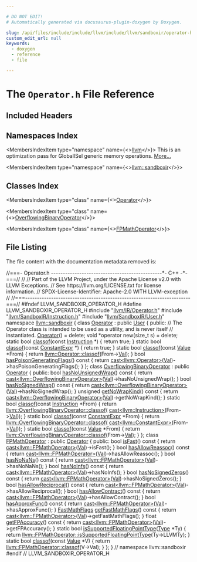 ```yaml
---

# DO NOT EDIT!
# Automatically generated via docusaurus-plugin-doxygen by Doxygen.

slug: /api/files/include/include/llvm/include/llvm/sandboxir/operator-h
custom_edit_url: null
keywords:
  - doxygen
  - reference
  - file

---
```





# The `Operator.h` File Reference

<DoxygenPage pluginConfig={pluginConfig}>



## Included Headers

<IncludesList>
<IncludesListItem
  filePath="llvm/IR/Operator.h"
  permalink="/docs/api/files/include/include/llvm/include/llvm/ir/operator-h"
  isLocal="true" />
<IncludesListItem
  filePath="llvm/SandboxIR/Instruction.h"
  permalink="/docs/api/files/include/include/llvm/include/llvm/sandboxir/instruction-h"
  isLocal="true" />
<IncludesListItem
  filePath="llvm/SandboxIR/User.h"
  permalink="/docs/api/files/include/include/llvm/include/llvm/sandboxir/user-h"
  isLocal="true" />
</IncludesList>

## Namespaces Index

<MembersIndex>

<MembersIndexItem
  type="namespace"
  name={<><a href="/docs/api/namespaces/llvm">llvm</a></>}>
This is an optimization pass for GlobalISel generic memory operations. <a href="/docs/api/namespaces/llvm/#details">More...</a>
</MembersIndexItem>

<MembersIndexItem
  type="namespace"
  name={<><a href="/docs/api/namespaces/llvm/sandboxir">llvm::sandboxir</a></>}>
</MembersIndexItem>

</MembersIndex>

## Classes Index

<MembersIndex>

<MembersIndexItem
  type="class"
  name={<><a href="/docs/api/classes/llvm/sandboxir/operator">Operator</a></>}>
</MembersIndexItem>

<MembersIndexItem
  type="class"
  name={<><a href="/docs/api/classes/llvm/sandboxir/overflowingbinaryoperator">OverflowingBinaryOperator</a></>}>
</MembersIndexItem>

<MembersIndexItem
  type="class"
  name={<><a href="/docs/api/classes/llvm/sandboxir/fpmathoperator">FPMathOperator</a></>}>
</MembersIndexItem>

</MembersIndex>


## File Listing

The file content with the documentation metadata removed is:

<ProgramListing>

<Link id="l00001" /><CodeLine lineNumber="1"><Highlight kind="comment">//===- Operator.h -----------------------------------------------&#42;- C++ -&#42;-===//</Highlight><Highlight kind="normal"></Highlight></CodeLine>
<Link id="l00002" /><CodeLine lineNumber="2"><Highlight kind="normal"></Highlight><Highlight kind="comment">//</Highlight><Highlight kind="normal"></Highlight></CodeLine>
<Link id="l00003" /><CodeLine lineNumber="3"><Highlight kind="normal"></Highlight><Highlight kind="comment">// Part of the LLVM Project, under the Apache License v2.0 with LLVM Exceptions.</Highlight><Highlight kind="normal"></Highlight></CodeLine>
<Link id="l00004" /><CodeLine lineNumber="4"><Highlight kind="normal"></Highlight><Highlight kind="comment">// See https://llvm.org/LICENSE.txt for license information.</Highlight><Highlight kind="normal"></Highlight></CodeLine>
<Link id="l00005" /><CodeLine lineNumber="5"><Highlight kind="normal"></Highlight><Highlight kind="comment">// SPDX-License-Identifier: Apache-2.0 WITH LLVM-exception</Highlight><Highlight kind="normal"></Highlight></CodeLine>
<Link id="l00006" /><CodeLine lineNumber="6"><Highlight kind="normal"></Highlight><Highlight kind="comment">//</Highlight><Highlight kind="normal"></Highlight></CodeLine>
<Link id="l00007" /><CodeLine lineNumber="7"><Highlight kind="normal"></Highlight><Highlight kind="comment">//===----------------------------------------------------------------------===//</Highlight><Highlight kind="normal"></Highlight></CodeLine>
<Link id="l00008" /><CodeLine lineNumber="8"><Highlight kind="normal"></Highlight></CodeLine>
<Link id="l00009" /><CodeLine lineNumber="9"><Highlight kind="normal"></Highlight><Highlight kind="preprocessor">#ifndef LLVM&#95;SANDBOXIR&#95;OPERATOR&#95;H</Highlight><Highlight kind="normal"></Highlight></CodeLine>
<Link id="l00010" /><CodeLine lineNumber="10"><Highlight kind="normal"></Highlight><Highlight kind="preprocessor">#define LLVM&#95;SANDBOXIR&#95;OPERATOR&#95;H</Highlight><Highlight kind="normal"></Highlight></CodeLine>
<Link id="l00011" /><CodeLine lineNumber="11"><Highlight kind="normal"></Highlight></CodeLine>
<Link id="l00012" /><CodeLine lineNumber="12"><Highlight kind="normal"></Highlight><Highlight kind="preprocessor">#include &quot;<a href="/docs/api/files/include/include/llvm/include/llvm/ir/operator-h">llvm/IR/Operator.h</a>&quot;</Highlight><Highlight kind="normal"></Highlight></CodeLine>
<Link id="l00013" /><CodeLine lineNumber="13"><Highlight kind="normal"></Highlight><Highlight kind="preprocessor">#include &quot;<a href="/docs/api/files/include/include/llvm/include/llvm/sandboxir/instruction-h">llvm/SandboxIR/Instruction.h</a>&quot;</Highlight><Highlight kind="normal"></Highlight></CodeLine>
<Link id="l00014" /><CodeLine lineNumber="14"><Highlight kind="normal"></Highlight><Highlight kind="preprocessor">#include &quot;<a href="/docs/api/files/include/include/llvm/include/llvm/sandboxir/user-h">llvm/SandboxIR/User.h</a>&quot;</Highlight><Highlight kind="normal"></Highlight></CodeLine>
<Link id="l00015" /><CodeLine lineNumber="15"><Highlight kind="normal"></Highlight></CodeLine>
<Link id="l00016" /><CodeLine lineNumber="16"><Highlight kind="normal"></Highlight><Highlight kind="keyword">namespace </Highlight><Highlight kind="normal"><a href="/docs/api/namespaces/llvm/sandboxir">llvm::sandboxir</a> &#123;</Highlight></CodeLine>
<Link id="l00017" /><CodeLine lineNumber="17"><Highlight kind="normal"></Highlight></CodeLine>
<Link id="l00018" /><CodeLine lineNumber="18" lineLink="/docs/api/classes/llvm/sandboxir/operator"><Highlight kind="normal"></Highlight><Highlight kind="keyword">class </Highlight><Highlight kind="normal"><a href="/docs/api/classes/llvm/sandboxir/operator/#a20ca1dd46a9fd3097617e2f9c0676208">Operator</a> : </Highlight><Highlight kind="keyword">public</Highlight><Highlight kind="normal"> <a href="/docs/api/classes/llvm/sandboxir/user/#aed798e20a38c7c32351becc11f61f755">User</a> &#123;</Highlight></CodeLine>
<Link id="l00019" /><CodeLine lineNumber="19"><Highlight kind="normal"></Highlight><Highlight kind="keyword">public</Highlight><Highlight kind="normal">:</Highlight></CodeLine>
<Link id="l00020" /><CodeLine lineNumber="20"><Highlight kind="normal">  </Highlight><Highlight kind="comment">// The Operator class is intended to be used as a utility, and is never itself</Highlight><Highlight kind="normal"></Highlight></CodeLine>
<Link id="l00021" /><CodeLine lineNumber="21"><Highlight kind="normal">  </Highlight><Highlight kind="comment">// instantiated.</Highlight><Highlight kind="normal"></Highlight></CodeLine>
<Link id="l00022" /><CodeLine lineNumber="22" lineLink="/docs/api/classes/llvm/sandboxir/operator/#a20ca1dd46a9fd3097617e2f9c0676208"><Highlight kind="normal">  <a href="/docs/api/classes/llvm/sandboxir/operator/#a20ca1dd46a9fd3097617e2f9c0676208">Operator</a>() = </Highlight><Highlight kind="keyword">delete</Highlight><Highlight kind="normal">;</Highlight></CodeLine>
<Link id="l00023" /><CodeLine lineNumber="23" lineLink="/docs/api/classes/llvm/sandboxir/operator/#ab711734e07a575414d92e49120564929"><Highlight kind="normal">  </Highlight><Highlight kind="keywordtype">void</Highlight><Highlight kind="normal"> &#42;</Highlight><Highlight kind="keyword">operator</Highlight><Highlight kind="normal"> </Highlight><Highlight kind="keyword">new</Highlight><Highlight kind="normal">(</Highlight><Highlight kind="keywordtype">size&#95;t</Highlight><Highlight kind="normal"> s) = </Highlight><Highlight kind="keyword">delete</Highlight><Highlight kind="normal">;</Highlight></CodeLine>
<Link id="l00024" /><CodeLine lineNumber="24"><Highlight kind="normal"></Highlight></CodeLine>
<Link id="l00025" /><CodeLine lineNumber="25" lineLink="/docs/api/classes/llvm/sandboxir/operator/#a85b502737d68d48d8e97f9c94d75c689"><Highlight kind="normal">  </Highlight><Highlight kind="keyword">static</Highlight><Highlight kind="normal"> </Highlight><Highlight kind="keywordtype">bool</Highlight><Highlight kind="normal"> <a href="/docs/api/classes/llvm/sandboxir/operator/#a85b502737d68d48d8e97f9c94d75c689">classof</a>(</Highlight><Highlight kind="keyword">const</Highlight><Highlight kind="normal"> <a href="/docs/api/classes/llvm/sandboxir/instruction">Instruction</a> &#42;) &#123; </Highlight><Highlight kind="keywordflow">return</Highlight><Highlight kind="normal"> </Highlight><Highlight kind="keyword">true</Highlight><Highlight kind="normal">; &#125;</Highlight></CodeLine>
<Link id="l00026" /><CodeLine lineNumber="26" lineLink="/docs/api/classes/llvm/sandboxir/operator/#a87d0f7850890be19792e0a04018f2584"><Highlight kind="normal">  </Highlight><Highlight kind="keyword">static</Highlight><Highlight kind="normal"> </Highlight><Highlight kind="keywordtype">bool</Highlight><Highlight kind="normal"> <a href="/docs/api/classes/llvm/sandboxir/operator/#a87d0f7850890be19792e0a04018f2584">classof</a>(</Highlight><Highlight kind="keyword">const</Highlight><Highlight kind="normal"> <a href="/docs/api/classes/llvm/sandboxir/constantexpr">ConstantExpr</a> &#42;) &#123; </Highlight><Highlight kind="keywordflow">return</Highlight><Highlight kind="normal"> </Highlight><Highlight kind="keyword">true</Highlight><Highlight kind="normal">; &#125;</Highlight></CodeLine>
<Link id="l00027" /><CodeLine lineNumber="27" lineLink="/docs/api/classes/llvm/sandboxir/operator/#a2ed51fc69c30845a5746d526f5abaecb"><Highlight kind="normal">  </Highlight><Highlight kind="keyword">static</Highlight><Highlight kind="normal"> </Highlight><Highlight kind="keywordtype">bool</Highlight><Highlight kind="normal"> <a href="/docs/api/classes/llvm/sandboxir/operator/#a2ed51fc69c30845a5746d526f5abaecb">classof</a>(</Highlight><Highlight kind="keyword">const</Highlight><Highlight kind="normal"> <a href="/docs/api/classes/llvm/sandboxir/value">Value</a> &#42;From) &#123;</Highlight></CodeLine>
<Link id="l00028" /><CodeLine lineNumber="28"><Highlight kind="normal">    </Highlight><Highlight kind="keywordflow">return</Highlight><Highlight kind="normal"> <a href="/docs/api/classes/llvm/operator/#aa09e05918768df13f5ddfe4c3c4ab224">llvm::Operator::classof</a>(From-&gt;<a href="/docs/api/classes/llvm/sandboxir/value/#a0c4530f3c64d8c2eafac20fb87105d8a">Val</a>);</Highlight></CodeLine>
<Link id="l00029" /><CodeLine lineNumber="29"><Highlight kind="normal">  &#125;</Highlight></CodeLine>
<Link id="l00030" /><CodeLine lineNumber="30" lineLink="/docs/api/classes/llvm/sandboxir/operator/#a0334f0e9533d1621f49a1bc7aa927934"><Highlight kind="normal">  </Highlight><Highlight kind="keywordtype">bool</Highlight><Highlight kind="normal"> <a href="/docs/api/classes/llvm/sandboxir/operator/#a0334f0e9533d1621f49a1bc7aa927934">hasPoisonGeneratingFlags</a>()</Highlight><Highlight kind="keyword"> const </Highlight><Highlight kind="normal">&#123;</Highlight></CodeLine>
<Link id="l00031" /><CodeLine lineNumber="31"><Highlight kind="normal">    </Highlight><Highlight kind="keywordflow">return</Highlight><Highlight kind="normal"> <a href="/docs/api/namespaces/llvm/#ac4fc845f5ed92de63cd4474f128f5fc5">cast&lt;llvm::Operator&gt;</a>(<a href="/docs/api/classes/llvm/sandboxir/value/#a0c4530f3c64d8c2eafac20fb87105d8a">Val</a>)-&gt;hasPoisonGeneratingFlags();</Highlight></CodeLine>
<Link id="l00032" /><CodeLine lineNumber="32"><Highlight kind="normal">  &#125;</Highlight></CodeLine>
<Link id="l00033" /><CodeLine lineNumber="33"><Highlight kind="normal">&#125;;</Highlight></CodeLine>
<Link id="l00034" /><CodeLine lineNumber="34"><Highlight kind="normal"></Highlight></CodeLine>
<Link id="l00035" /><CodeLine lineNumber="35" lineLink="/docs/api/classes/llvm/sandboxir/overflowingbinaryoperator"><Highlight kind="normal"></Highlight><Highlight kind="keyword">class </Highlight><Highlight kind="normal"><a href="/docs/api/classes/llvm/sandboxir/overflowingbinaryoperator">OverflowingBinaryOperator</a> : </Highlight><Highlight kind="keyword">public</Highlight><Highlight kind="normal"> <a href="/docs/api/classes/llvm/sandboxir/operator/#a20ca1dd46a9fd3097617e2f9c0676208">Operator</a> &#123;</Highlight></CodeLine>
<Link id="l00036" /><CodeLine lineNumber="36"><Highlight kind="normal"></Highlight><Highlight kind="keyword">public</Highlight><Highlight kind="normal">:</Highlight></CodeLine>
<Link id="l00037" /><CodeLine lineNumber="37" lineLink="/docs/api/classes/llvm/sandboxir/overflowingbinaryoperator/#a80a2d6e908bdf6fb2239d0e6e27b8e04"><Highlight kind="normal">  </Highlight><Highlight kind="keywordtype">bool</Highlight><Highlight kind="normal"> <a href="/docs/api/classes/llvm/sandboxir/overflowingbinaryoperator/#a80a2d6e908bdf6fb2239d0e6e27b8e04">hasNoUnsignedWrap</a>()</Highlight><Highlight kind="keyword"> const </Highlight><Highlight kind="normal">&#123;</Highlight></CodeLine>
<Link id="l00038" /><CodeLine lineNumber="38"><Highlight kind="normal">    </Highlight><Highlight kind="keywordflow">return</Highlight><Highlight kind="normal"> <a href="/docs/api/namespaces/llvm/#ac4fc845f5ed92de63cd4474f128f5fc5">cast&lt;llvm::OverflowingBinaryOperator&gt;</a>(<a href="/docs/api/classes/llvm/sandboxir/value/#a0c4530f3c64d8c2eafac20fb87105d8a">Val</a>)-&gt;hasNoUnsignedWrap();</Highlight></CodeLine>
<Link id="l00039" /><CodeLine lineNumber="39"><Highlight kind="normal">  &#125;</Highlight></CodeLine>
<Link id="l00040" /><CodeLine lineNumber="40" lineLink="/docs/api/classes/llvm/sandboxir/overflowingbinaryoperator/#a18e8cb700fffc5a9824d08da1047029c"><Highlight kind="normal">  </Highlight><Highlight kind="keywordtype">bool</Highlight><Highlight kind="normal"> <a href="/docs/api/classes/llvm/sandboxir/overflowingbinaryoperator/#a18e8cb700fffc5a9824d08da1047029c">hasNoSignedWrap</a>()</Highlight><Highlight kind="keyword"> const </Highlight><Highlight kind="normal">&#123;</Highlight></CodeLine>
<Link id="l00041" /><CodeLine lineNumber="41"><Highlight kind="normal">    </Highlight><Highlight kind="keywordflow">return</Highlight><Highlight kind="normal"> <a href="/docs/api/namespaces/llvm/#ac4fc845f5ed92de63cd4474f128f5fc5">cast&lt;llvm::OverflowingBinaryOperator&gt;</a>(<a href="/docs/api/classes/llvm/sandboxir/value/#a0c4530f3c64d8c2eafac20fb87105d8a">Val</a>)-&gt;hasNoSignedWrap();</Highlight></CodeLine>
<Link id="l00042" /><CodeLine lineNumber="42"><Highlight kind="normal">  &#125;</Highlight></CodeLine>
<Link id="l00043" /><CodeLine lineNumber="43" lineLink="/docs/api/classes/llvm/sandboxir/overflowingbinaryoperator/#aafe54fc3033e0c3c8c0690dcaa886479"><Highlight kind="normal">  </Highlight><Highlight kind="keywordtype">unsigned</Highlight><Highlight kind="normal"> <a href="/docs/api/classes/llvm/sandboxir/overflowingbinaryoperator/#aafe54fc3033e0c3c8c0690dcaa886479">getNoWrapKind</a>()</Highlight><Highlight kind="keyword"> const </Highlight><Highlight kind="normal">&#123;</Highlight></CodeLine>
<Link id="l00044" /><CodeLine lineNumber="44"><Highlight kind="normal">    </Highlight><Highlight kind="keywordflow">return</Highlight><Highlight kind="normal"> <a href="/docs/api/namespaces/llvm/#ac4fc845f5ed92de63cd4474f128f5fc5">cast&lt;llvm::OverflowingBinaryOperator&gt;</a>(<a href="/docs/api/classes/llvm/sandboxir/value/#a0c4530f3c64d8c2eafac20fb87105d8a">Val</a>)-&gt;getNoWrapKind();</Highlight></CodeLine>
<Link id="l00045" /><CodeLine lineNumber="45"><Highlight kind="normal">  &#125;</Highlight></CodeLine>
<Link id="l00046" /><CodeLine lineNumber="46" lineLink="/docs/api/classes/llvm/sandboxir/overflowingbinaryoperator/#acbbd464d9cfe5b82d76c7447f09f6166"><Highlight kind="normal">  </Highlight><Highlight kind="keyword">static</Highlight><Highlight kind="normal"> </Highlight><Highlight kind="keywordtype">bool</Highlight><Highlight kind="normal"> <a href="/docs/api/classes/llvm/sandboxir/overflowingbinaryoperator/#acbbd464d9cfe5b82d76c7447f09f6166">classof</a>(</Highlight><Highlight kind="keyword">const</Highlight><Highlight kind="normal"> <a href="/docs/api/classes/llvm/sandboxir/instruction">Instruction</a> &#42;From) &#123;</Highlight></CodeLine>
<Link id="l00047" /><CodeLine lineNumber="47"><Highlight kind="normal">    </Highlight><Highlight kind="keywordflow">return</Highlight><Highlight kind="normal"> <a href="/docs/api/classes/llvm/overflowingbinaryoperator/#adf273a36194e50b23dc3241b659d2346">llvm::OverflowingBinaryOperator::classof</a>(</Highlight></CodeLine>
<Link id="l00048" /><CodeLine lineNumber="48"><Highlight kind="normal">        <a href="/docs/api/namespaces/llvm/#ac4fc845f5ed92de63cd4474f128f5fc5">cast&lt;llvm::Instruction&gt;</a>(From-&gt;<a href="/docs/api/classes/llvm/sandboxir/value/#a0c4530f3c64d8c2eafac20fb87105d8a">Val</a>));</Highlight></CodeLine>
<Link id="l00049" /><CodeLine lineNumber="49"><Highlight kind="normal">  &#125;</Highlight></CodeLine>
<Link id="l00050" /><CodeLine lineNumber="50" lineLink="/docs/api/classes/llvm/sandboxir/overflowingbinaryoperator/#a0d34a5eea3339607eb193ee23a7c6784"><Highlight kind="normal">  </Highlight><Highlight kind="keyword">static</Highlight><Highlight kind="normal"> </Highlight><Highlight kind="keywordtype">bool</Highlight><Highlight kind="normal"> <a href="/docs/api/classes/llvm/sandboxir/overflowingbinaryoperator/#a0d34a5eea3339607eb193ee23a7c6784">classof</a>(</Highlight><Highlight kind="keyword">const</Highlight><Highlight kind="normal"> <a href="/docs/api/classes/llvm/sandboxir/constantexpr">ConstantExpr</a> &#42;From) &#123;</Highlight></CodeLine>
<Link id="l00051" /><CodeLine lineNumber="51"><Highlight kind="normal">    </Highlight><Highlight kind="keywordflow">return</Highlight><Highlight kind="normal"> <a href="/docs/api/classes/llvm/overflowingbinaryoperator/#adf273a36194e50b23dc3241b659d2346">llvm::OverflowingBinaryOperator::classof</a>(</Highlight></CodeLine>
<Link id="l00052" /><CodeLine lineNumber="52"><Highlight kind="normal">        <a href="/docs/api/namespaces/llvm/#ac4fc845f5ed92de63cd4474f128f5fc5">cast&lt;llvm::ConstantExpr&gt;</a>(From-&gt;<a href="/docs/api/classes/llvm/sandboxir/value/#a0c4530f3c64d8c2eafac20fb87105d8a">Val</a>));</Highlight></CodeLine>
<Link id="l00053" /><CodeLine lineNumber="53"><Highlight kind="normal">  &#125;</Highlight></CodeLine>
<Link id="l00054" /><CodeLine lineNumber="54" lineLink="/docs/api/classes/llvm/sandboxir/overflowingbinaryoperator/#a3964c31047e72713d916ee395a092928"><Highlight kind="normal">  </Highlight><Highlight kind="keyword">static</Highlight><Highlight kind="normal"> </Highlight><Highlight kind="keywordtype">bool</Highlight><Highlight kind="normal"> <a href="/docs/api/classes/llvm/sandboxir/overflowingbinaryoperator/#a3964c31047e72713d916ee395a092928">classof</a>(</Highlight><Highlight kind="keyword">const</Highlight><Highlight kind="normal"> <a href="/docs/api/classes/llvm/sandboxir/value">Value</a> &#42;From) &#123;</Highlight></CodeLine>
<Link id="l00055" /><CodeLine lineNumber="55"><Highlight kind="normal">    </Highlight><Highlight kind="keywordflow">return</Highlight><Highlight kind="normal"> <a href="/docs/api/classes/llvm/overflowingbinaryoperator/#adf273a36194e50b23dc3241b659d2346">llvm::OverflowingBinaryOperator::classof</a>(From-&gt;<a href="/docs/api/classes/llvm/sandboxir/value/#a0c4530f3c64d8c2eafac20fb87105d8a">Val</a>);</Highlight></CodeLine>
<Link id="l00056" /><CodeLine lineNumber="56"><Highlight kind="normal">  &#125;</Highlight></CodeLine>
<Link id="l00057" /><CodeLine lineNumber="57"><Highlight kind="normal">&#125;;</Highlight></CodeLine>
<Link id="l00058" /><CodeLine lineNumber="58"><Highlight kind="normal"></Highlight></CodeLine>
<Link id="l00059" /><CodeLine lineNumber="59" lineLink="/docs/api/classes/llvm/sandboxir/fpmathoperator"><Highlight kind="normal"></Highlight><Highlight kind="keyword">class </Highlight><Highlight kind="normal"><a href="/docs/api/classes/llvm/sandboxir/fpmathoperator">FPMathOperator</a> : </Highlight><Highlight kind="keyword">public</Highlight><Highlight kind="normal"> <a href="/docs/api/classes/llvm/sandboxir/operator/#a20ca1dd46a9fd3097617e2f9c0676208">Operator</a> &#123;</Highlight></CodeLine>
<Link id="l00060" /><CodeLine lineNumber="60"><Highlight kind="normal"></Highlight><Highlight kind="keyword">public</Highlight><Highlight kind="normal">:</Highlight></CodeLine>
<Link id="l00061" /><CodeLine lineNumber="61" lineLink="/docs/api/classes/llvm/sandboxir/fpmathoperator/#a2d48c08d14e857954be9bcd3ad43be9e"><Highlight kind="normal">  </Highlight><Highlight kind="keywordtype">bool</Highlight><Highlight kind="normal"> <a href="/docs/api/classes/llvm/sandboxir/fpmathoperator/#a2d48c08d14e857954be9bcd3ad43be9e">isFast</a>()</Highlight><Highlight kind="keyword"> const </Highlight><Highlight kind="normal">&#123; </Highlight><Highlight kind="keywordflow">return</Highlight><Highlight kind="normal"> <a href="/docs/api/namespaces/llvm/#ac4fc845f5ed92de63cd4474f128f5fc5">cast&lt;llvm::FPMathOperator&gt;</a>(<a href="/docs/api/classes/llvm/sandboxir/value/#a0c4530f3c64d8c2eafac20fb87105d8a">Val</a>)-&gt;isFast(); &#125;</Highlight></CodeLine>
<Link id="l00062" /><CodeLine lineNumber="62" lineLink="/docs/api/classes/llvm/sandboxir/fpmathoperator/#a237e9a8973c5a57e5cd00875a6df7407"><Highlight kind="normal">  </Highlight><Highlight kind="keywordtype">bool</Highlight><Highlight kind="normal"> <a href="/docs/api/classes/llvm/sandboxir/fpmathoperator/#a237e9a8973c5a57e5cd00875a6df7407">hasAllowReassoc</a>()</Highlight><Highlight kind="keyword"> const </Highlight><Highlight kind="normal">&#123;</Highlight></CodeLine>
<Link id="l00063" /><CodeLine lineNumber="63"><Highlight kind="normal">    </Highlight><Highlight kind="keywordflow">return</Highlight><Highlight kind="normal"> <a href="/docs/api/namespaces/llvm/#ac4fc845f5ed92de63cd4474f128f5fc5">cast&lt;llvm::FPMathOperator&gt;</a>(<a href="/docs/api/classes/llvm/sandboxir/value/#a0c4530f3c64d8c2eafac20fb87105d8a">Val</a>)-&gt;hasAllowReassoc();</Highlight></CodeLine>
<Link id="l00064" /><CodeLine lineNumber="64"><Highlight kind="normal">  &#125;</Highlight></CodeLine>
<Link id="l00065" /><CodeLine lineNumber="65" lineLink="/docs/api/classes/llvm/sandboxir/fpmathoperator/#a9dedc82c362da93666c4316460a96632"><Highlight kind="normal">  </Highlight><Highlight kind="keywordtype">bool</Highlight><Highlight kind="normal"> <a href="/docs/api/classes/llvm/sandboxir/fpmathoperator/#a9dedc82c362da93666c4316460a96632">hasNoNaNs</a>()</Highlight><Highlight kind="keyword"> const </Highlight><Highlight kind="normal">&#123;</Highlight></CodeLine>
<Link id="l00066" /><CodeLine lineNumber="66"><Highlight kind="normal">    </Highlight><Highlight kind="keywordflow">return</Highlight><Highlight kind="normal"> <a href="/docs/api/namespaces/llvm/#ac4fc845f5ed92de63cd4474f128f5fc5">cast&lt;llvm::FPMathOperator&gt;</a>(<a href="/docs/api/classes/llvm/sandboxir/value/#a0c4530f3c64d8c2eafac20fb87105d8a">Val</a>)-&gt;hasNoNaNs();</Highlight></CodeLine>
<Link id="l00067" /><CodeLine lineNumber="67"><Highlight kind="normal">  &#125;</Highlight></CodeLine>
<Link id="l00068" /><CodeLine lineNumber="68" lineLink="/docs/api/classes/llvm/sandboxir/fpmathoperator/#a48d501c649551a0be5f008066ace0b2d"><Highlight kind="normal">  </Highlight><Highlight kind="keywordtype">bool</Highlight><Highlight kind="normal"> <a href="/docs/api/classes/llvm/sandboxir/fpmathoperator/#a48d501c649551a0be5f008066ace0b2d">hasNoInfs</a>()</Highlight><Highlight kind="keyword"> const </Highlight><Highlight kind="normal">&#123;</Highlight></CodeLine>
<Link id="l00069" /><CodeLine lineNumber="69"><Highlight kind="normal">    </Highlight><Highlight kind="keywordflow">return</Highlight><Highlight kind="normal"> <a href="/docs/api/namespaces/llvm/#ac4fc845f5ed92de63cd4474f128f5fc5">cast&lt;llvm::FPMathOperator&gt;</a>(<a href="/docs/api/classes/llvm/sandboxir/value/#a0c4530f3c64d8c2eafac20fb87105d8a">Val</a>)-&gt;hasNoInfs();</Highlight></CodeLine>
<Link id="l00070" /><CodeLine lineNumber="70"><Highlight kind="normal">  &#125;</Highlight></CodeLine>
<Link id="l00071" /><CodeLine lineNumber="71" lineLink="/docs/api/classes/llvm/sandboxir/fpmathoperator/#a459f10a79535f87afecf90b7d456902d"><Highlight kind="normal">  </Highlight><Highlight kind="keywordtype">bool</Highlight><Highlight kind="normal"> <a href="/docs/api/classes/llvm/sandboxir/fpmathoperator/#a459f10a79535f87afecf90b7d456902d">hasNoSignedZeros</a>()</Highlight><Highlight kind="keyword"> const </Highlight><Highlight kind="normal">&#123;</Highlight></CodeLine>
<Link id="l00072" /><CodeLine lineNumber="72"><Highlight kind="normal">    </Highlight><Highlight kind="keywordflow">return</Highlight><Highlight kind="normal"> <a href="/docs/api/namespaces/llvm/#ac4fc845f5ed92de63cd4474f128f5fc5">cast&lt;llvm::FPMathOperator&gt;</a>(<a href="/docs/api/classes/llvm/sandboxir/value/#a0c4530f3c64d8c2eafac20fb87105d8a">Val</a>)-&gt;hasNoSignedZeros();</Highlight></CodeLine>
<Link id="l00073" /><CodeLine lineNumber="73"><Highlight kind="normal">  &#125;</Highlight></CodeLine>
<Link id="l00074" /><CodeLine lineNumber="74" lineLink="/docs/api/classes/llvm/sandboxir/fpmathoperator/#a2d00f76d85e4cb9f143f21c87e06c8f8"><Highlight kind="normal">  </Highlight><Highlight kind="keywordtype">bool</Highlight><Highlight kind="normal"> <a href="/docs/api/classes/llvm/sandboxir/fpmathoperator/#a2d00f76d85e4cb9f143f21c87e06c8f8">hasAllowReciprocal</a>()</Highlight><Highlight kind="keyword"> const </Highlight><Highlight kind="normal">&#123;</Highlight></CodeLine>
<Link id="l00075" /><CodeLine lineNumber="75"><Highlight kind="normal">    </Highlight><Highlight kind="keywordflow">return</Highlight><Highlight kind="normal"> <a href="/docs/api/namespaces/llvm/#ac4fc845f5ed92de63cd4474f128f5fc5">cast&lt;llvm::FPMathOperator&gt;</a>(<a href="/docs/api/classes/llvm/sandboxir/value/#a0c4530f3c64d8c2eafac20fb87105d8a">Val</a>)-&gt;hasAllowReciprocal();</Highlight></CodeLine>
<Link id="l00076" /><CodeLine lineNumber="76"><Highlight kind="normal">  &#125;</Highlight></CodeLine>
<Link id="l00077" /><CodeLine lineNumber="77" lineLink="/docs/api/classes/llvm/sandboxir/fpmathoperator/#a0387ecdd046a8469f8291aa9dfbb6c03"><Highlight kind="normal">  </Highlight><Highlight kind="keywordtype">bool</Highlight><Highlight kind="normal"> <a href="/docs/api/classes/llvm/sandboxir/fpmathoperator/#a0387ecdd046a8469f8291aa9dfbb6c03">hasAllowContract</a>()</Highlight><Highlight kind="keyword"> const </Highlight><Highlight kind="normal">&#123;</Highlight></CodeLine>
<Link id="l00078" /><CodeLine lineNumber="78"><Highlight kind="normal">    </Highlight><Highlight kind="keywordflow">return</Highlight><Highlight kind="normal"> <a href="/docs/api/namespaces/llvm/#ac4fc845f5ed92de63cd4474f128f5fc5">cast&lt;llvm::FPMathOperator&gt;</a>(<a href="/docs/api/classes/llvm/sandboxir/value/#a0c4530f3c64d8c2eafac20fb87105d8a">Val</a>)-&gt;hasAllowContract();</Highlight></CodeLine>
<Link id="l00079" /><CodeLine lineNumber="79"><Highlight kind="normal">  &#125;</Highlight></CodeLine>
<Link id="l00080" /><CodeLine lineNumber="80" lineLink="/docs/api/classes/llvm/sandboxir/fpmathoperator/#a7d931d18e4dd5d91680743a3286499ad"><Highlight kind="normal">  </Highlight><Highlight kind="keywordtype">bool</Highlight><Highlight kind="normal"> <a href="/docs/api/classes/llvm/sandboxir/fpmathoperator/#a7d931d18e4dd5d91680743a3286499ad">hasApproxFunc</a>()</Highlight><Highlight kind="keyword"> const </Highlight><Highlight kind="normal">&#123;</Highlight></CodeLine>
<Link id="l00081" /><CodeLine lineNumber="81"><Highlight kind="normal">    </Highlight><Highlight kind="keywordflow">return</Highlight><Highlight kind="normal"> <a href="/docs/api/namespaces/llvm/#ac4fc845f5ed92de63cd4474f128f5fc5">cast&lt;llvm::FPMathOperator&gt;</a>(<a href="/docs/api/classes/llvm/sandboxir/value/#a0c4530f3c64d8c2eafac20fb87105d8a">Val</a>)-&gt;hasApproxFunc();</Highlight></CodeLine>
<Link id="l00082" /><CodeLine lineNumber="82"><Highlight kind="normal">  &#125;</Highlight></CodeLine>
<Link id="l00083" /><CodeLine lineNumber="83" lineLink="/docs/api/classes/llvm/sandboxir/fpmathoperator/#a241f7b618c994cbff19d4c94c588d8d6"><Highlight kind="normal">  <a href="/docs/api/classes/llvm/fastmathflags">FastMathFlags</a> <a href="/docs/api/classes/llvm/sandboxir/fpmathoperator/#a241f7b618c994cbff19d4c94c588d8d6">getFastMathFlags</a>()</Highlight><Highlight kind="keyword"> const </Highlight><Highlight kind="normal">&#123;</Highlight></CodeLine>
<Link id="l00084" /><CodeLine lineNumber="84"><Highlight kind="normal">    </Highlight><Highlight kind="keywordflow">return</Highlight><Highlight kind="normal"> <a href="/docs/api/namespaces/llvm/#ac4fc845f5ed92de63cd4474f128f5fc5">cast&lt;llvm::FPMathOperator&gt;</a>(<a href="/docs/api/classes/llvm/sandboxir/value/#a0c4530f3c64d8c2eafac20fb87105d8a">Val</a>)-&gt;getFastMathFlags();</Highlight></CodeLine>
<Link id="l00085" /><CodeLine lineNumber="85"><Highlight kind="normal">  &#125;</Highlight></CodeLine>
<Link id="l00086" /><CodeLine lineNumber="86" lineLink="/docs/api/classes/llvm/sandboxir/fpmathoperator/#a6ad634a3f7f2727d73f3573f7b598a7e"><Highlight kind="normal">  </Highlight><Highlight kind="keywordtype">float</Highlight><Highlight kind="normal"> <a href="/docs/api/classes/llvm/sandboxir/fpmathoperator/#a6ad634a3f7f2727d73f3573f7b598a7e">getFPAccuracy</a>()</Highlight><Highlight kind="keyword"> const </Highlight><Highlight kind="normal">&#123;</Highlight></CodeLine>
<Link id="l00087" /><CodeLine lineNumber="87"><Highlight kind="normal">    </Highlight><Highlight kind="keywordflow">return</Highlight><Highlight kind="normal"> <a href="/docs/api/namespaces/llvm/#ac4fc845f5ed92de63cd4474f128f5fc5">cast&lt;llvm::FPMathOperator&gt;</a>(<a href="/docs/api/classes/llvm/sandboxir/value/#a0c4530f3c64d8c2eafac20fb87105d8a">Val</a>)-&gt;getFPAccuracy();</Highlight></CodeLine>
<Link id="l00088" /><CodeLine lineNumber="88"><Highlight kind="normal">  &#125;</Highlight></CodeLine>
<Link id="l00089" /><CodeLine lineNumber="89" lineLink="/docs/api/classes/llvm/sandboxir/fpmathoperator/#a6d09b44ecfea15d968d0180b029915f9"><Highlight kind="normal">  </Highlight><Highlight kind="keyword">static</Highlight><Highlight kind="normal"> </Highlight><Highlight kind="keywordtype">bool</Highlight><Highlight kind="normal"> <a href="/docs/api/classes/llvm/sandboxir/fpmathoperator/#a6d09b44ecfea15d968d0180b029915f9">isSupportedFloatingPointType</a>(<a href="/docs/api/classes/llvm/sandboxir/type">Type</a> &#42;Ty) &#123;</Highlight></CodeLine>
<Link id="l00090" /><CodeLine lineNumber="90"><Highlight kind="normal">    </Highlight><Highlight kind="keywordflow">return</Highlight><Highlight kind="normal"> <a href="/docs/api/classes/llvm/fpmathoperator/#ac4f7d12f6bda5a60f868f3ec8be99f9c">llvm::FPMathOperator::isSupportedFloatingPointType</a>(Ty-&gt;LLVMTy);</Highlight></CodeLine>
<Link id="l00091" /><CodeLine lineNumber="91"><Highlight kind="normal">  &#125;</Highlight></CodeLine>
<Link id="l00092" /><CodeLine lineNumber="92" lineLink="/docs/api/classes/llvm/sandboxir/fpmathoperator/#abfc63b4cdc54b1f13efc6767bdfb9b5b"><Highlight kind="normal">  </Highlight><Highlight kind="keyword">static</Highlight><Highlight kind="normal"> </Highlight><Highlight kind="keywordtype">bool</Highlight><Highlight kind="normal"> <a href="/docs/api/classes/llvm/sandboxir/fpmathoperator/#abfc63b4cdc54b1f13efc6767bdfb9b5b">classof</a>(</Highlight><Highlight kind="keyword">const</Highlight><Highlight kind="normal"> <a href="/docs/api/classes/llvm/sandboxir/value">Value</a> &#42;V) &#123;</Highlight></CodeLine>
<Link id="l00093" /><CodeLine lineNumber="93"><Highlight kind="normal">    </Highlight><Highlight kind="keywordflow">return</Highlight><Highlight kind="normal"> <a href="/docs/api/classes/llvm/fpmathoperator/#a2f8f2d17037f812565b50d54625b062d">llvm::FPMathOperator::classof</a>(V-&gt;Val);</Highlight></CodeLine>
<Link id="l00094" /><CodeLine lineNumber="94"><Highlight kind="normal">  &#125;</Highlight></CodeLine>
<Link id="l00095" /><CodeLine lineNumber="95"><Highlight kind="normal">&#125;;</Highlight></CodeLine>
<Link id="l00096" /><CodeLine lineNumber="96"><Highlight kind="normal"></Highlight></CodeLine>
<Link id="l00097" /><CodeLine lineNumber="97"><Highlight kind="normal">&#125; </Highlight><Highlight kind="comment">// namespace llvm::sandboxir</Highlight><Highlight kind="normal"></Highlight></CodeLine>
<Link id="l00098" /><CodeLine lineNumber="98"><Highlight kind="normal"></Highlight></CodeLine>
<Link id="l00099" /><CodeLine lineNumber="99"><Highlight kind="normal"></Highlight><Highlight kind="preprocessor">#endif </Highlight><Highlight kind="comment">// LLVM&#95;SANDBOXIR&#95;OPERATOR&#95;H</Highlight><Highlight kind="normal"></Highlight></CodeLine>

</ProgramListing>


</DoxygenPage>
